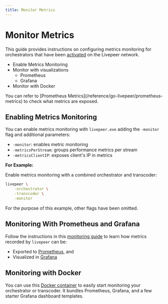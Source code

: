 ```yaml
---
title: Monitor Metrics
---
```



# Monitor Metrics

This guide provides instructions on configuring metrics monitoring for orchestrators that have been [activated](/guides/orchestrating/get-started#activate) on the Livepeer network.

- Enable Metrics Monitoring
- Monitor with visualizations
  - Prometheus
  - Grafana
- Monitor with Docker

<Callout type="info" emoji="ℹ️">
  You can refer to [Prometheus
  Metrics](/reference/go-livepeer/prometheus-metrics) to check what metrics are
  exposed.
</Callout>

## Enabling Metrics Monitoring

You can enable metrics monitoring with `livepeer.exe` adding the `-monitor` flag and additional parameters:

- `-monitor`: enables metric monitoring
- `-metricsPerStream`: groups performance metrics per stream
- `-metricsClientIP`: exposes client's IP in metrics

**For Example:**

Enable metrics monitoring with a combined orchestrator and
transcoder:

```bash
livepeer \
    -orchestrator \
    -transcoder \
    -monitor
```

<Callout type="info" emoji="ℹ️">
  For the purpose of this example, other flags have been omitted.
</Callout>

## Monitoring With Prometheus and Grafana

Follow the instructions in this
[monitoring guide](https://forum.livepeer.org/t/guide-transcoder-monitoring-with-prometheus-grafana/1225) to learn how metrics recorded by `livepeer` can be:

- Exported to [Prometheus](https://prometheus.io/), and
- Visualized in [Grafana](https://grafana.com/)

## Monitoring with Docker

You can use this [Docker container](https://github.com/livepeer/livepeer-monitoring) to easily start monitoring your orchestrator or transcoder. It bundles Prometheus, Grafana, and a few starter Grafana dashboard templates.
